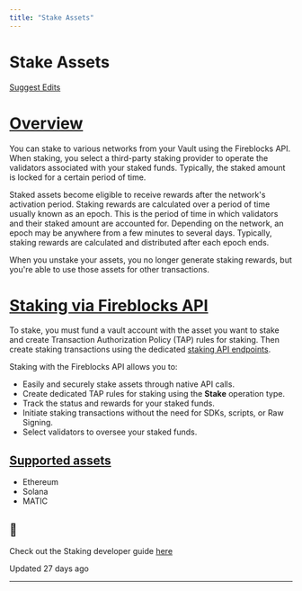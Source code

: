 ```yaml
---
title: "Stake Assets"
---
```

  
  # Stake Assets

[Suggest Edits](/edit/stake-assets)

# [Overview](#overview)

You can stake to various networks from your Vault using the Fireblocks API. When staking, you select a third-party staking provider to operate the validators associated with your staked funds. Typically, the staked amount is locked for a certain period of time.

Staked assets become eligible to receive rewards after the network's activation period. Staking rewards are calculated over a period of time usually known as an epoch. This is the period of time in which validators and their staked amount are accounted for. Depending on the network, an epoch may be anywhere from a few minutes to several days. Typically, staking rewards are calculated and distributed after each epoch ends.

When you unstake your assets, you no longer generate staking rewards, but you're able to use those assets for other transactions.

# [Staking via Fireblocks API](#staking-via-fireblocks-api)

To stake, you must fund a vault account with the asset you want to stake and create Transaction Authorization Policy (TAP) rules for staking. Then create staking transactions using the dedicated [staking API endpoints](/reference/getchains).

Staking with the Fireblocks API allows you to:

*   Easily and securely stake assets through native API calls.
*   Create dedicated TAP rules for staking using the **Stake** operation type.
*   Track the status and rewards for your staked funds.
*   Initiate staking transactions without the need for SDKs, scripts, or Raw Signing.
*   Select validators to oversee your staked funds.

## [Supported assets](#supported-assets)

*   Ethereum
*   Solana
*   MATIC

  
<Info>

## 📘

Check out the Staking developer guide [here](/reference/stake-assets-1)



</Info>

Updated 27 days ago

* * *